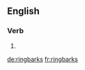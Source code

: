 ==English==

===Verb===
{{head|en|verb form}}

# {{en-third-person singular of|ringbark}}

[[de:ringbarks]]
[[fr:ringbarks]]